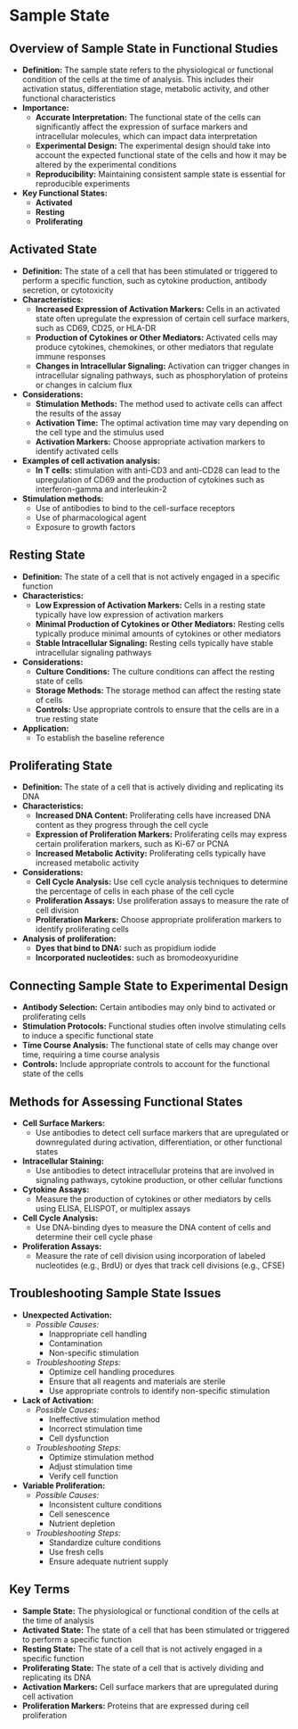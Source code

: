 # Sample State {-}

## **Overview of Sample State in Functional Studies** {-}

*   **Definition:** The sample state refers to the physiological or functional condition of the cells at the time of analysis. This includes their activation status, differentiation stage, metabolic activity, and other functional characteristics
*   **Importance:**
    *   **Accurate Interpretation:** The functional state of the cells can significantly affect the expression of surface markers and intracellular molecules, which can impact data interpretation
    *   **Experimental Design:** The experimental design should take into account the expected functional state of the cells and how it may be altered by the experimental conditions
    *   **Reproducibility:** Maintaining consistent sample state is essential for reproducible experiments
*   **Key Functional States:**
    *   **Activated**
    *   **Resting**
    *   **Proliferating**

## **Activated State** {-}

*   **Definition:** The state of a cell that has been stimulated or triggered to perform a specific function, such as cytokine production, antibody secretion, or cytotoxicity
*   **Characteristics:**
    *   **Increased Expression of Activation Markers:** Cells in an activated state often upregulate the expression of certain cell surface markers, such as CD69, CD25, or HLA-DR
    *   **Production of Cytokines or Other Mediators:** Activated cells may produce cytokines, chemokines, or other mediators that regulate immune responses
    *   **Changes in Intracellular Signaling:** Activation can trigger changes in intracellular signaling pathways, such as phosphorylation of proteins or changes in calcium flux
*   **Considerations:**
    *   **Stimulation Methods:** The method used to activate cells can affect the results of the assay
    *   **Activation Time:** The optimal activation time may vary depending on the cell type and the stimulus used
    *   **Activation Markers:** Choose appropriate activation markers to identify activated cells
*   **Examples of cell activation analysis:**
    *   **In T cells:** stimulation with anti-CD3 and anti-CD28 can lead to the upregulation of CD69 and the production of cytokines such as interferon-gamma and interleukin-2
*   **Stimulation methods:**
    *   Use of antibodies to bind to the cell-surface receptors
    *   Use of pharmacological agent
    *   Exposure to growth factors

## **Resting State** {-}

*   **Definition:** The state of a cell that is not actively engaged in a specific function
*   **Characteristics:**
    *   **Low Expression of Activation Markers:** Cells in a resting state typically have low expression of activation markers
    *   **Minimal Production of Cytokines or Other Mediators:** Resting cells typically produce minimal amounts of cytokines or other mediators
    *   **Stable Intracellular Signaling:** Resting cells typically have stable intracellular signaling pathways
*   **Considerations:**
    *   **Culture Conditions:** The culture conditions can affect the resting state of cells
    *   **Storage Methods:** The storage method can affect the resting state of cells
    *   **Controls:** Use appropriate controls to ensure that the cells are in a true resting state
*   **Application:**
    *   To establish the baseline reference

## **Proliferating State** {-}

*   **Definition:** The state of a cell that is actively dividing and replicating its DNA
*   **Characteristics:**
    *   **Increased DNA Content:** Proliferating cells have increased DNA content as they progress through the cell cycle
    *   **Expression of Proliferation Markers:** Proliferating cells may express certain proliferation markers, such as Ki-67 or PCNA
    *   **Increased Metabolic Activity:** Proliferating cells typically have increased metabolic activity
*   **Considerations:**
    *   **Cell Cycle Analysis:** Use cell cycle analysis techniques to determine the percentage of cells in each phase of the cell cycle
    *   **Proliferation Assays:** Use proliferation assays to measure the rate of cell division
    *   **Proliferation Markers:** Choose appropriate proliferation markers to identify proliferating cells
*   **Analysis of proliferation:**
    *   **Dyes that bind to DNA:** such as propidium iodide
    *   **Incorporated nucleotides:** such as bromodeoxyuridine

## **Connecting Sample State to Experimental Design** {-}

*   **Antibody Selection:** Certain antibodies may only bind to activated or proliferating cells
*   **Stimulation Protocols:** Functional studies often involve stimulating cells to induce a specific functional state
*   **Time Course Analysis:** The functional state of cells may change over time, requiring a time course analysis
*   **Controls:** Include appropriate controls to account for the functional state of the cells

## **Methods for Assessing Functional States** {-}

*   **Cell Surface Markers:**
    *   Use antibodies to detect cell surface markers that are upregulated or downregulated during activation, differentiation, or other functional states
*   **Intracellular Staining:**
    *   Use antibodies to detect intracellular proteins that are involved in signaling pathways, cytokine production, or other cellular functions
*   **Cytokine Assays:**
    *   Measure the production of cytokines or other mediators by cells using ELISA, ELISPOT, or multiplex assays
*   **Cell Cycle Analysis:**
    *   Use DNA-binding dyes to measure the DNA content of cells and determine their cell cycle phase
*   **Proliferation Assays:**
    *   Measure the rate of cell division using incorporation of labeled nucleotides (e.g., BrdU) or dyes that track cell divisions (e.g., CFSE)

## **Troubleshooting Sample State Issues** {-}

*   **Unexpected Activation:**
    *   *Possible Causes:*
        *   Inappropriate cell handling
        *   Contamination
        *   Non-specific stimulation
    *   *Troubleshooting Steps:*
        *   Optimize cell handling procedures
        *   Ensure that all reagents and materials are sterile
        *   Use appropriate controls to identify non-specific stimulation
*   **Lack of Activation:**
    *   *Possible Causes:*
        *   Ineffective stimulation method
        *   Incorrect stimulation time
        *   Cell dysfunction
    *   *Troubleshooting Steps:*
        *   Optimize stimulation method
        *   Adjust stimulation time
        *   Verify cell function
*   **Variable Proliferation:**
    *   *Possible Causes:*
        *   Inconsistent culture conditions
        *   Cell senescence
        *   Nutrient depletion
    *   *Troubleshooting Steps:*
        *   Standardize culture conditions
        *   Use fresh cells
        *   Ensure adequate nutrient supply

## **Key Terms** {-}

*   **Sample State:** The physiological or functional condition of the cells at the time of analysis
*   **Activated State:** The state of a cell that has been stimulated or triggered to perform a specific function
*   **Resting State:** The state of a cell that is not actively engaged in a specific function
*   **Proliferating State:** The state of a cell that is actively dividing and replicating its DNA
*   **Activation Markers:** Cell surface markers that are upregulated during cell activation
*   **Proliferation Markers:** Proteins that are expressed during cell proliferation